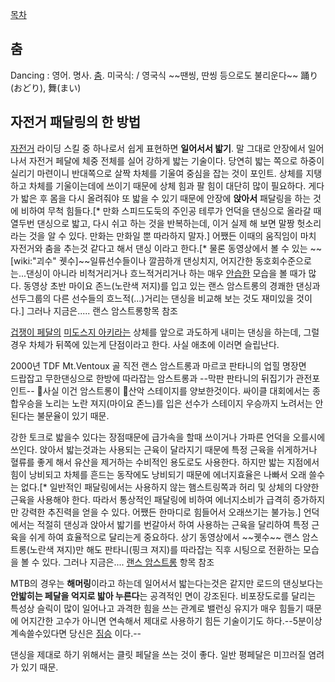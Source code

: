 [[목차]]

== 춤 ==
Dancing : 영어. 명사. [[춤]]. 미국식:{{{[dӕnsɪŋ]}}} / 영국식 {{{[dɑ:nsɪŋ]}}}
~~땐씽, 딴씽 등으로도 불리운다~~
踊り(おどり), 舞(まい)

== 자전거 패달링의 한 방법 ==
[[자전거]] 라이딩 스킬 중 하나로서 쉽게 표현하면 '''일어서서 밟기'''.
말 그대로 안장에서 일어나서 자전거 페달에 체중 전체를 실어 강하게 밟는 기술이다. 당연히 밟는 쪽으로 하중이 실리기 마련이니 반대쪽으로 살짝 차체를 기울여 중심을 잡는 것이 포인트. 상체를 지탱하고 차체를 기울이는데에 쓰이기 때문에 상체 힘과 팔 힘이 대단히 많이 필요하다.
게다가 밟은 후 몸을 다시 올려줘야 또 밟을 수 있기 때문에 안장에 '''앉아서''' 패달링을 하는 것에 비하여 무척 힘들다.[* 만화 스피드도둑의 주인공 테루가 언덕을 댄싱으로 올라갈 때 열두번 댄싱으로 밟고, 다시 쉬고 하는 것을 반복하는데, 이거 실제 해 보면 말짱 헛소리라는 것을 알 수 있다. 만화는 만화일 뿐 따라하지 말자.] 어쨌든 이때의 움직임이 마치 자전거와 춤을 추는것 같다고 해서 댄싱 이라고 한다.[* 물론 동영상에서 볼 수 있는 ~~[wiki:"괴수" 궷수]~~일류선수들이나 깔끔하개 댄싱치지, 어지간한 동호회수준으로는...댄싱이 아니라 비척거리거나 흐느적거리거나 하는 매우 [[안습]]한 모습을 볼 때가 많다. 동영상 초반 마이요 존느(노란색 저지)를 입고 있는 랜스 암스트롱의 경쾌한 댄싱과 선두그룹의 다른 선수들의 흐느적(...)거리는 댄싱을 비교해 보는 것도 재미있을 것이다.] 그러나 지금은..... 랜스 암스트롱항목 참조
 
[[겁쟁이 페달]]의 [[미도스지 아키라]]는 상체를 앞으로 과도하게 내미는 댄싱을 하는데, 그럴경우 차체가 뒤쪽에 있는게 단점이라고 한다. 사실 애초에 이러면 슬립난다.

{{{#!html
<object width="420" height="315"><param name="movie" value="//www.youtube.com/v/GS0N4EBZKeQ?version=3&amp;hl=ko_KR&amp;rel=0"></param><param name="allowFullScreen" value="true"></param><param name="allowscriptaccess" value="always"></param><embed src="//www.youtube.com/v/GS0N4EBZKeQ?version=3&amp;hl=ko_KR&amp;rel=0" type="application/x-shockwave-flash" width="420" height="315" allowscriptaccess="always" allowfullscreen="true"></embed></object>
}}}
2000년 TDF Mt.Ventoux 골 직전 랜스 암스트롱과 마르코 판타니의 업힐 명장면<br>드랍잡고 무한댄싱으로 한방에 따라잡는 암스트롱과 --막판 판타니의 뒤집기가 관전포인트-- 사실 이건 암스트롱이 산악 스테이지를 양보한것이다. 싸이클 대회에서는 종합우승을 노리는 노란 져지(마이요 존느)를 입은 선수가 스테이지 우승까지 노려서는 안된다는 불문율이 있기 때문.



강한 토크로 밟을수 있다는 장점때문에 급가속을 할때 쓰이거나 가파른 언덕을 오를시에 쓰인다. 앉아서 밟는것과는 사용되는 근육이 달라지기 때문에 특정 근육을 쉬게하거나 혈류를 좋게 해서 유산을 제거하는 수비적인 용도로도 사용한다. 하지만 밟는 지점에서 힘이 낭비되고 차체를 흔드는 동작에도 낭비되기 때문에 에너지효율은 나빠서 오래 쓸수는 없다.[* 일반적인 패달링에서는 사용하지 않는 햄스트링쪽과 허리 및 상체의 다양한 근육을 사용해야 한다. 따라서 통상적인 패달링에 비하여 에너지소비가 급격히 증가하지만 강력한 추진력을 얻을 수 있다. 어쨌든 한마디로 힘들어서 오래쓰기는 불가능.]
언덕에서는 적절히 댄싱과 앉아서 밟기를 번갈아서 하여 사용하는 근육을 달리하여 특정 근육을 쉬게 하여 효율적으로 달리는게 중요하다. 상기 동영상에서 ~~궷수~~ 랜스 암스트롱(노란색 져지)만 해도 판타니(핑크 져지)를 따라잡는 직후 시팅으로 전환하는 모습을 볼 수 있다. 그러나 지금은.... [[랜스 암스트롱]] 항목 참조

MTB의 경우는 '''해머링'''이라고 하는데 일어서서 밟는다는것은 같지만 로드의 댄싱보다는 '''안밟히는 페달을 억지로 밟아 누른다'''는 공격적인 면이 강조된다. 비포장도로를 달리는 특성상 슬릭이 많이 일어나고 과격한 힘을 쓰는 관계로 밸런싱 유지가 매우 힘들기 때문에 어지간한 고수가 아니면 연속해서 제대로 사용하기 힘든 기술이기도 하다.--5분이상 계속쓸수있다면 당신은 [[짐승]] 이다.--

댄싱을 제대로 하기 위해서는 클릿 페달을 쓰는 것이 좋다. 일반 평페달은 미끄러질 염려가 있기 때문. 
